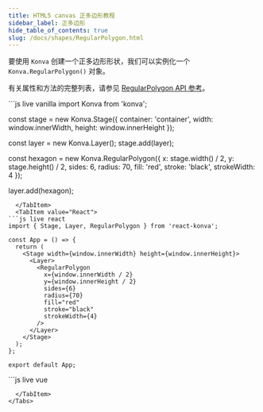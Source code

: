 ```yaml
---
title: HTML5 canvas 正多边形教程
sidebar_label: 正多边形
hide_table_of_contents: true
slug: /docs/shapes/RegularPolygon.html
---
```


要使用 `Konva` 创建一个正多边形形状，我们可以实例化一个 `Konva.RegularPolygon()` 对象。

有关属性和方法的完整列表，请参见 [RegularPolygon API 参考](/api/Konva.RegularPolygon.html)。


<Tabs>
  <TabItem value="Vanilla" default>
```js live vanilla
import Konva from 'konva';

const stage = new Konva.Stage({
  container: 'container',
  width: window.innerWidth,
  height: window.innerHeight
});

const layer = new Konva.Layer();
stage.add(layer);

const hexagon = new Konva.RegularPolygon({
  x: stage.width() / 2,
  y: stage.height() / 2,
  sides: 6,
  radius: 70,
  fill: 'red',
  stroke: 'black',
  strokeWidth: 4
});

layer.add(hexagon);
```
  </TabItem>
  <TabItem value="React">
```js live react
import { Stage, Layer, RegularPolygon } from 'react-konva';

const App = () => {
  return (
    <Stage width={window.innerWidth} height={window.innerHeight}>
      <Layer>
        <RegularPolygon
          x={window.innerWidth / 2}
          y={window.innerHeight / 2}
          sides={6}
          radius={70}
          fill="red"
          stroke="black"
          strokeWidth={4}
        />
      </Layer>
    </Stage>
  );
};

export default App;
```
  </TabItem>
  <TabItem value="Vue">
```js live vue
<template>
  <v-stage :config="stageSize">
    <v-layer>
      <v-regular-polygon :config="polygonConfig" />
    </v-layer>
  </v-stage>
</template>

<script setup>
const stageSize = {
  width: window.innerWidth,
  height: window.innerHeight
};

const polygonConfig = {
  x: window.innerWidth / 2,
  y: window.innerHeight / 2,
  sides: 6,
  radius: 70,
  fill: 'red',
  stroke: 'black',
  strokeWidth: 4
};
</script>
```
  </TabItem>
</Tabs>
